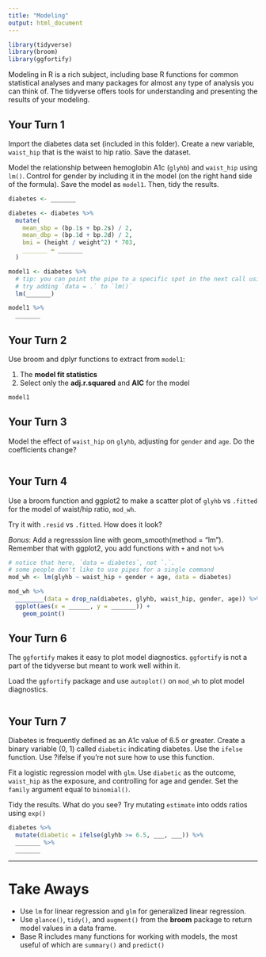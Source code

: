 ```yaml
---
title: "Modeling"
output: html_document
---
```



```r
library(tidyverse)
library(broom)
library(ggfortify)
```

Modeling in R is a rich subject, including base R functions for common statistical analyses and many packages for almost any type of analysis you can think of. The tidyverse offers tools for understanding and presenting the results of your modeling. 

## Your Turn 1

Import the diabetes data set (included in this folder). Create a new variable, `waist_hip` that is the waist to hip ratio. Save the dataset.

Model the relationship between hemoglobin A1c (`glyhb`) and `waist_hip` using `lm()`. Control for gender by including it in the model (on the right hand side of the formula). Save the model as `model1`. Then, tidy the results.

```r
diabetes <- _______

diabetes <- diabetes %>% 
  mutate(
    mean_sbp = (bp.1s + bp.2s) / 2,
    mean_dbp = (bp.1d + bp.2d) / 2,
    bmi = (height / weight^2) * 703,
    _______ = _______
  )

model1 <- diabetes %>% 
  # tip: you can point the pipe to a specific spot in the next call using `.`
  # try adding `data = .` to `lm()`
  lm(_______)

model1 %>% 
  _______
```

## Your Turn 2

Use broom and dplyr functions to extract from `model1`:

1. The **model fit statistics** 
2. Select only the **adj.r.squared** and **AIC** for the model

```r
model1
```

## Your Turn 3

Model the effect of `waist_hip` on `glyhb`, adjusting for `gender` and `age`. Do the coefficients change?

```r

```

## Your Turn 4

Use a broom function and ggplot2 to make a scatter plot of `glyhb` vs `.fitted` for the model of waist/hip ratio, `mod_wh`.

Try it with `.resid` vs `.fitted`. How does it look?

_Bonus_: Add a regresssion line with geom_smooth(method = "lm"). Remember that with ggplot2, you add functions with `+` and not `%>%`

```r
# notice that here, `data = diabetes`, not `.`. 
# some people don't like to use pipes for a single command
mod_wh <- lm(glyhb ~ waist_hip + gender + age, data = diabetes)

mod_wh %>% 
  ________(data = drop_na(diabetes, glyhb, waist_hip, gender, age)) %>% 
  ggplot(aes(x = ______, y = _______)) +
    geom_point()
```

## Your Turn 6

The `ggfortify` makes it easy to plot model diagnostics. `ggfortify` is not a part of the tidyverse but meant to work well within it. 

Load the `ggfortify` package and use `autoplot()` on `mod_wh` to plot model diagnostics.

```r


```

## Your Turn 7

Diabetes is frequently defined as an A1c value of 6.5 or greater. Create a binary variable (0, 1) called `diabetic` indicating diabetes. Use the `ifelse` function. Use ?ifelse if you're  not sure how to use this function.

Fit a logistic regression model with `glm`. Use `diabetic` as the outcome, `waist_hip` as the exposure, and controlling for age and gender. Set the `family` argument equal to `binomial()`.

Tidy the results. What do you see? Try mutating `estimate` into odds ratios using `exp()`

```r
diabetes %>% 
  mutate(diabetic = ifelse(glyhb >= 6.5, ___, ___)) %>% 
  _______ %>% 
  _______
```

***

# Take Aways

* Use `lm` for linear regression and `glm` for generalized linear regression.
* Use `glance()`, `tidy()`, and `augment()` from the **broom** package to return model values in a data frame.
* Base R includes many functions for working with models, the most useful of which are `summary()` and `predict()`
